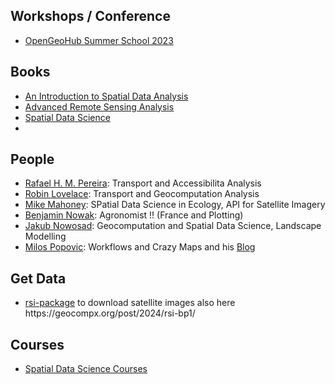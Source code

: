 

## Workshops / Conference

- [OpenGeoHub Summer School 2023](https://av.tib.eu/media/63088)

## Books

- [An Introduction to Spatial Data Analysis](http://book.ecosens.org/gsbook/)
- [Advanced Remote Sensing Analysis](http://book.ecosens.org/advanced-remote-sensing-book/)
- [Spatial Data Science](https://r-spatial.org/book/)
- 


## People 

- [Rafael H. M. Pereira](https://github.com/rafapereirabr): Transport and Accessibilita Analysis
- [Robin Lovelace](https://github.com/Robinlovelace): Transport and Geocomputation Analysis
- [Mike Mahoney](https://www.mm218.dev/): SPatial Data Science in Ecology, API for Satellite Imagery 
- [Benjamin Nowak](https://github.com/BjnNowak): Agronomist !! (France and Plotting)
- [Jakub Nowosad](https://github.com/Nowosad): Geocomputation and Spatial Data Science, Landscape Modelling
- [Milos Popovic](https://github.com/milos-agathon): Workflows and Crazy Maps and his [Blog](https://milospopovic.net/blog)


## Get Data

- [rsi-package](https://www.mm218.dev/posts/2024-01-10-rsi-cran/) to download satellite images also here https://geocompx.org/post/2024/rsi-bp1/

## Courses

- [Spatial Data Science Courses](https://geocompx.org/guestbook)